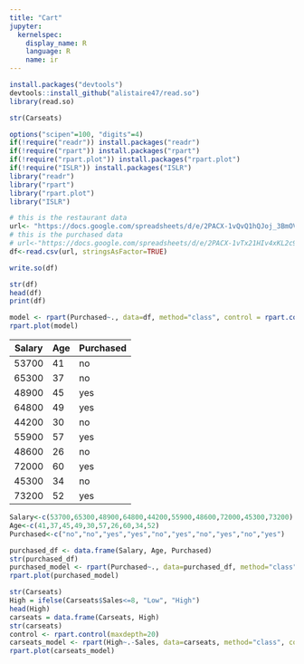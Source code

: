 ```yaml
---
title: "Cart"
jupyter:
  kernelspec:
    display_name: R
    language: R
    name: ir
---
```


```r
install.packages("devtools")
devtools::install_github("alistaire47/read.so")
library(read.so)
```

```r
str(Carseats)
```

```r
options("scipen"=100, "digits"=4)
if(!require("readr")) install.packages("readr")
if(!require("rpart")) install.packages("rpart")
if(!require("rpart.plot")) install.packages("rpart.plot")
if(!require("ISLR")) install.packages("ISLR")
library("readr")
library("rpart")
library("rpart.plot")
library("ISLR")
```

```r
# this is the restaurant data
url<- "https://docs.google.com/spreadsheets/d/e/2PACX-1vQvQ1hQJoj_3BmOV3uLWcDzwIw3GFhkS84NePBS57lnCmXSN86KU8kn4aQUE9rGsxJPMi32S55JBl9w/pub?gid=0&single=true&output=csv"
# this is the purchased data
# url<-"https://docs.google.com/spreadsheets/d/e/2PACX-1vTx21HIv4xKL2c94OLQzMiNPmv5YXw-vAy3dRBL0gnknSMKMK4Ur_4nYGGyDtvS20iU3_r-_zZfQQmj/pub?gid=0&single=true&output=csv"
df<-read.csv(url, stringsAsFactor=TRUE)
```

```r
write.so(df)
```

```r
str(df)
head(df)
print(df)
```

```r
model <- rpart(Purchased~., data=df, method="class", control = rpart.control(minsplit=1,maxdepth=4))
rpart.plot(model)
```

| Salary | Age | Purchased |
|--------|-----|-----------|
| 53700  | 41  | no        |
| 65300  | 37  | no        |
| 48900  | 45  | yes       |
| 64800  | 49  | yes       |
| 44200  | 30  | no        |
| 55900  | 57  | yes       |
| 48600  | 26  | no        |
| 72000  | 60  | yes       |
| 45300  | 34  | no        |
| 73200  | 52  | yes       |

```r

Salary<-c(53700,65300,48900,64800,44200,55900,48600,72000,45300,73200)
Age<-c(41,37,45,49,30,57,26,60,34,52)
Purchased<-c("no","no","yes","yes","no","yes","no","yes","no","yes")

purchased_df <- data.frame(Salary, Age, Purchased)
str(purchased_df)
purchased_model <- rpart(Purchased~., data=purchased_df, method="class", control = rpart.control(minsplit=1,maxdepth=4))
rpart.plot(purchased_model)
```

```r
str(Carseats)
High = ifelse(Carseats$Sales<=8, "Low", "High")
head(High)
carseats = data.frame(Carseats, High)
str(carseats)
control <- rpart.control(maxdepth=20)
carseats_model <- rpart(High~.-Sales, data=carseats, method="class", control=control)
rpart.plot(carseats_model)
```
